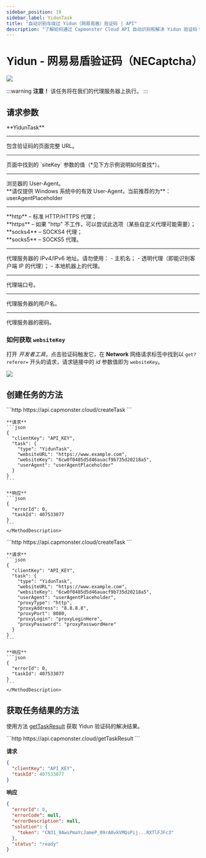 ```yaml
---
sidebar_position: 19
sidebar_label: YidunTask
title: "自动识别与绕过 Yidun（网易易盾）验证码 | API"
description: "了解如何通过 Capmonster Cloud API 自动识别和解决 Yidun 验证码！"
---
```



# Yidun - 网易易盾验证码（NECaptcha）

<PriceBlockWrap>
  <PriceBlock title="Yidun task" name="yidunToken"/>
</PriceBlockWrap>

![](./images/yidun-task/yidun-captcha.png)

:::warning **注意！**
该任务将在我们的代理服务器上执行。
:::

## 请求参数

<TabItem value="proxy" label="YidunTask（使用代理）" className="bordered-panel">
  <ParamItem title="type" required type="string" />
  **YidunTask**

  ---

  <ParamItem title="websiteURL" required type="string" />
  包含验证码的页面完整 URL。

  ---

  <ParamItem title="websiteKey" required type="string" />
  页面中找到的 `siteKey` 参数的值（*见下方示例说明如何查找*）。

  ---

  <ParamItem title="userAgent" type="string" />
  浏览器的 User-Agent。<br />
  **请仅提供 Windows 系统中的有效 User-Agent，当前推荐的为**：userAgentPlaceholder

  ---

  <ParamItem title="proxyType" type="string" />
  **http** – 标准 HTTP/HTTPS 代理；<br />
  **https** – 如果 "http" 不工作，可以尝试此选项（某些自定义代理可能需要）；<br />
  **socks4** – SOCKS4 代理；<br />
  **socks5** – SOCKS5 代理。

  ---

  <ParamItem title="proxyAddress" type="string" />
  <p>
    代理服务器的 IPv4/IPv6 地址。请勿使用：
    - 主机名；
    - 透明代理（即能识别客户端 IP 的代理）；
    - 本地机器上的代理。
  </p>

  ---

  <ParamItem title="proxyPort" type="integer" />
  代理端口号。

  ---

  <ParamItem title="proxyLogin" type="string" />
  代理服务器的用户名。

  ---

  <ParamItem title="proxyPassword" type="string" />
  代理服务器的密码。

</TabItem>

### 如何获取 `websiteKey`
打开 *开发者工具*，点击验证码触发它，在 **Network** 网络请求标签中找到以 `get?referer=` 开头的请求，请求链接中的 *id* 参数值即为 `websiteKey`。

![](./images/yidun-task/yidun-websitekey.png)

## 创建任务的方法

<Tabs className="full-width-tabs filled-tabs request-tabs" groupId="captcha-type">
  <TabItem value="proxyless" label="YidunTask（无需代理）" default className="method-panel">
    <MethodItem>
      ```http
      https://api.capmonster.cloud/createTask
      ```
    </MethodItem>
    <MethodDescription>

    **请求**
    ```json
    {
      "clientKey": "API_KEY",
      "task": {
        "type": "YidunTask",
        "websiteURL": "https://www.example.com",
        "websiteKey": "6cw0f0485d5d46auacf9b735d20218a5",
        "userAgent": "userAgentPlaceholder"
      }
    }
    ```

    **响应**
    ```json
    {
      "errorId": 0,
      "taskId": 407533077
    }
    ```
    </MethodDescription>
  </TabItem>

  <TabItem value="proxy" label="YidunTask（使用代理）" default className="method-panel">
    <MethodItem>
      ```http
      https://api.capmonster.cloud/createTask
      ```
    </MethodItem>
    <MethodDescription>

    **请求**
    ```json
    {
      "clientKey": "API_KEY",
      "task": {
        "type": "YidunTask",
        "websiteURL": "https://www.example.com",
        "websiteKey": "6cw0f0485d5d46auacf9b735d20218a5",
        "userAgent": "userAgentPlaceholder",
        "proxyType": "http",
        "proxyAddress": "8.8.8.8",
        "proxyPort": 8080,
        "proxyLogin": "proxyLoginHere",
        "proxyPassword": "proxyPasswordHere"
      }
    }
    ```

    **响应**
    ```json
    {
      "errorId": 0,
      "taskId": 407533077
    }
    ```
    </MethodDescription>
  </TabItem>
</Tabs>

## 获取任务结果的方法

使用方法 [getTaskResult](../api/methods/get-task-result.md) 获取 Yidun 验证码的解决结果。

<TabItem value="proxyless" label="CustomTask（无需代理）" default className="method-panel-full">
  <MethodItem>
    ```http
    https://api.capmonster.cloud/getTaskResult
    ```
  </MethodItem>
  <MethodDescription>

  **请求**
  ```json
  {
    "clientKey": "API_KEY",
    "taskId": 407533077
  }
  ```

  **响应**
  ```json
  {
    "errorId": 0,
    "errorCode": null,
    "errorDescription": null,
    "solution": {
      "token": "CN31_9AwsPmaYcJameP_09rA0vkVMQsPij...RXTlFJFc3"
    },
    "status": "ready"
  }
  ```
  </MethodDescription>
</TabItem>

